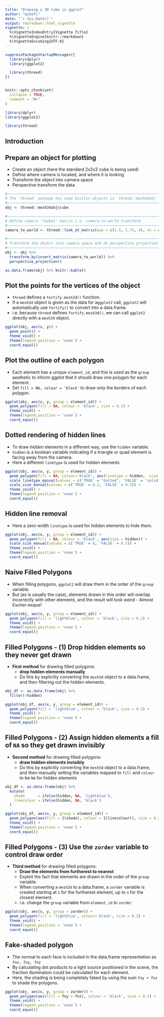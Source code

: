 ---
title: "Drawing a 3D Cube in ggplot"
author: "mikefc"
date: "`r Sys.Date()`"
output: rmarkdown::html_vignette
vignette: >
  %\VignetteIndexEntry{Vignette Title}
  %\VignetteEngine{knitr::rmarkdown}
  %\VignetteEncoding{UTF-8}
---

```{r setup, include = FALSE}
suppressPackageStartupMessages({
  library(dplyr)
  library(ggplot2)

  library(threed)
})


knitr::opts_chunk$set(
  collapse = TRUE,
  comment = "#>"
)
```



```{r}
library(dplyr)
library(ggplot2)

library(threed)
```


Introduction
-------------------------------------------------------------------------------

Prepare an object for plotting
-------------------------------------------------------------------------------

* Create an object (here the standard 2x2x2 cube is being used)
* Define where camera is located, and where it is looking
* Transform the object into camera space
* Perspective transform the data


```{r}
#~~~~~~~~~~~~~~~~~~~~~~~~~~~~~~~~~~~~~~~~~~~~~~~~~~~~~~~~~~~~~~~~~~~~~~~~~~~~~~
# The `threed` package has some builtin objects in `threed::mesh3dobj`
#~~~~~~~~~~~~~~~~~~~~~~~~~~~~~~~~~~~~~~~~~~~~~~~~~~~~~~~~~~~~~~~~~~~~~~~~~~~~~~
obj <- threed::mesh3dobj$cube

#~~~~~~~~~~~~~~~~~~~~~~~~~~~~~~~~~~~~~~~~~~~~~~~~~~~~~~~~~~~~~~~~~~~~~~~~~~~~~~
# Define camera 'lookat' matrix i.e. camera-to-world transform
#~~~~~~~~~~~~~~~~~~~~~~~~~~~~~~~~~~~~~~~~~~~~~~~~~~~~~~~~~~~~~~~~~~~~~~~~~~~~~~
camera_to_world <- threed::look_at_matrix(eye = c(1.5, 1.75, 4), at = c(0, 0, 0))

#~~~~~~~~~~~~~~~~~~~~~~~~~~~~~~~~~~~~~~~~~~~~~~~~~~~~~~~~~~~~~~~~~~~~~~~~~~~~~~
# Transform the object into camera space and do perspective projection
#~~~~~~~~~~~~~~~~~~~~~~~~~~~~~~~~~~~~~~~~~~~~~~~~~~~~~~~~~~~~~~~~~~~~~~~~~~~~~~
obj <- obj %>%
  transform_by(invert_matrix(camera_to_world)) %>%
  perspective_projection()
```


```{r}
as.data.frame(obj) %>% knitr::kable()
```



Plot the points for the vertices of the object
-------------------------------------------------------------------------------

* `threed` defines a `fortify.mesh3d()` function.
* If a `mesh3d` object is given as the data for a`ggplot2` call, `ggplot2` will 
  automatically use `fortify()` to convert into a data.frame.
* i.e. because `threed` defines `fortify.mesh3d()`, we can call `ggplot2` directly with a `mesh3d` object.

```{r}
ggplot(obj, aes(x, y)) +
  geom_point() +
  theme_void() +
  theme(legend.position = 'none') +
  coord_equal()
```


Plot the outline of each polygon
-------------------------------------------------------------------------------

* Each element has a unique `element_id`, and this is used as the `group` aesthetic 
  to inform ggplot that it should draw one polygon for each element.
* Set `fill = NA, colour = 'black'` to draw only the borders of each polygon.

```{r}
ggplot(obj, aes(x, y, group = element_id)) +
  geom_polygon(fill = NA, colour = 'black', size = 0.2) +
  theme_void() +
  theme(legend.position = 'none') +
  coord_equal()
```


Dotted rendering of hidden lines
-------------------------------------------------------------------------------

* To draw *hidden* elements in a different way, use the `hidden` variable.
* `hidden` is a boolean variable indicating if a triangle or quad element is facing
  away from the camera.
* Here a different `linetype` is used for hidden elements 

```{r}
ggplot(obj, aes(x, y, group = element_id)) +
  geom_polygon(fill = NA, colour='black', aes(linetype = hidden,  size = hidden)) +
  scale_linetype_manual(values = c('TRUE' = "dotted", 'FALSE' = 'solid')) +
  scale_size_manual(values = c('TRUE' = 0.2, 'FALSE' = 0.5)) +
  theme_void() +
  theme(legend.position = 'none') +
  coord_equal()
```


Hidden line removal
-------------------------------------------------------------------------------

* Here a zero-width `linetype` is used for hidden elements to hide them.

```{r}
ggplot(obj, aes(x, y, group = element_id)) +
  geom_polygon(fill = NA, colour = 'black', aes(size = hidden)) +
  scale_size_manual(values = c('TRUE' = 0, 'FALSE' = 0.5)) +
  theme_void() +
  theme(legend.position = 'none') +
  coord_equal()
```


Naive Filled Polygons
-------------------------------------------------------------------------------

* When filling polygons, `ggplot2` will draw them in the order of the `group` variable.
* But (as is usually the case), elements drawn in this order will overlap incorrectly 
  with other elements, and the result will look weird - Almost Escher-esque!

```{r}
ggplot(obj, aes(x, y, group = element_id)) +
  geom_polygon(fill = 'lightblue', colour = 'black', size = 0.2) +
  theme_void() +
  theme(legend.position = 'none') +
  coord_equal()
```


Filled Polygons - (1) Drop hidden elements so they never get drawn
-------------------------------------------------------------------------------

* **First method** for drawing filled polygons:
    * **drop hidden elements manually**
    * Do this by explicitly converting the `mesh3d` object to a data.frame, and then filtering
      out the hidden elements.

```{r}
obj_df <- as.data.frame(obj) %>%
  filter(!hidden)

ggplot(obj_df, aes(x, y, group = element_id)) +
  geom_polygon(fill = 'lightblue', colour = 'black', size = 0.2) +
  theme_void() +
  theme(legend.position = 'none') +
  coord_equal()
```




Filled Polygons - (2) Assign hidden elements a fill of `NA` so they get drawn invisibly
-------------------------------------------------------------------------------

* **Second method** for drawing filled polygons: 
    * **draw hidden elements invisibly**
    * Do this by explicitly converting the `mesh3d` object to a data.frame, and
      then manually setting the variables mapped to `fill` and `colour` to 
      be `NA` for hidden elements

```{r}
obj_df <- as.data.frame(obj) %>%
  mutate(
    shade      = ifelse(hidden, NA, 'lightblue'),
    linecolour = ifelse(hidden, NA, 'black')
  )

ggplot(obj_df, aes(x, y, group = element_id)) +
  geom_polygon(aes(fill = I(shade), colour = I(linecolour)), size = 0.2) +
  theme_void() +
  theme(legend.position = 'none') +
  coord_equal() 
```



Filled Polygons - (3) Use the `zorder` variable to control draw order
-------------------------------------------------------------------------------


* **Third method** for drawing filled polygons: 
    * **Draw the elements from furtherest to nearest**
    * Exploit the fact that elements are drawn in the order of the `group` variable.
    * When converting a `mesh3d` to a data.frame, a `zorder` variable is created starting at
      `1` for the furtherest element, up to `n` for the closest element.
    * i.e. change the `group` variable from `element_id` to `zorder`
    
```{r}
ggplot(obj, aes(x, y, group = zorder)) +
  geom_polygon(fill = 'lightblue', colour='black', size = 0.2) +
  theme_void() +
  theme(legend.position = 'none') +
  coord_equal() 
```



Fake-shaded polygon
-------------------------------------------------------------------------------

* The normal to each face is included in the data.frame representation as `fnx, fny, fnz`
* By calculating dot products to a light source positioned in the scene, the fraction 
  illumination could be calculated for each element.
* Here, the shading is being completely faked by using the sum `fny + fnz` to shade the polygons.

```{r}
ggplot(obj, aes(x, y, group = zorder)) +
  geom_polygon(aes(fill = fny + fnz), colour = 'black', size = 0.2) +
  theme_void() +
  theme(legend.position = 'none') +
  coord_equal()

```


